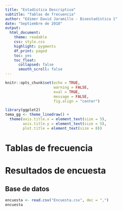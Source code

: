 ```yaml
---
title: "Estadística Descriptiva"
subtitle: "Tablas de frecuencia"
author: "Edimer David Jaramillo - Bioestadística 1"
date: "Septiembre de 2018"
output:
  html_document:
    theme: readable
    css: style.css
    highlight: pygments
    df_print: paged
    toc: yes
    toc_float:
      collapsed: false
      smooth_scroll: false
---
```


```r
knitr::opts_chunk$set(echo = TRUE,
                      warning = FALSE,
                      eval = TRUE,
                      message = FALSE,
                      fig.align = "center")

library(ggplot2)
tema_gg <- theme_linedraw() +
  theme(axis.title.x = element_text(size = 5),
        axis.title.y = element_text(size = 5),
        plot.title = element_text(size = 8))
```

# Tablas de frecuencia 

 

# Resultados de encuesta

## Base de datos

```r
encuesta <- read.csv("Encuesta.csv", dec = ",")
encuesta
```